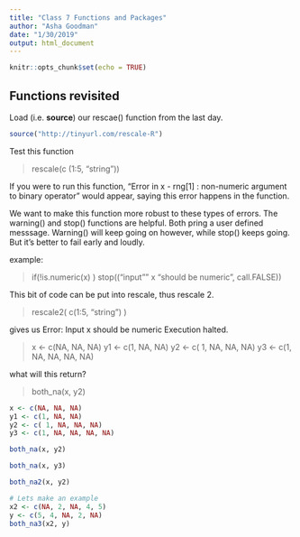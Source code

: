 ```yaml
---
title: "Class 7 Functions and Packages"
author: "Asha Goodman"
date: "1/30/2019"
output: html_document
---
```


```r
knitr::opts_chunk$set(echo = TRUE)
```

## Functions revisited

Load (i.e. **source**) our rescae() function from the last day.

```r
source("http://tinyurl.com/rescale-R")
```

Test this function

> rescale(c (1:5, "string"))

If you were to run this function, "Error in x - rng[1] : non-numeric argument to binary operator" would appear, saying this error happens in the function.

We want to make this function more robust to these types of errors.
The warning() and stop() functions are helpful. Both pring a user defined messsage. Warning() will keep going on however, while stop() keeps going. But it's better to fail early and loudly.

example:

>  if(!is.numeric(x) )
>  stop(("input"" x "should be numeric", call.FALSE))

This bit of code can be put into rescale, thus rescale 2.

> rescale2( c(1:5, "string") )

gives us Error: Input x should be numeric Execution halted.

> x <- c(NA, NA, NA)
> y1 <- c(1, NA, NA)
> y2 <- c( 1, NA, NA, NA)
> y3 <- c(1, NA, NA, NA, NA)

what will this return?

> both_na(x, y2) 

```r
x <- c(NA, NA, NA)
y1 <- c(1, NA, NA)
y2 <- c( 1, NA, NA, NA)
y3 <- c(1, NA, NA, NA, NA)

both_na(x, y2)
```

```r
both_na(x, y3)
```

```r
both_na2(x, y2)
```
```r
# Lets make an example
x2 <- c(NA, 2, NA, 4, 5)
y <- c(5, 4, NA, 2, NA)
both_na3(x2, y)
```





